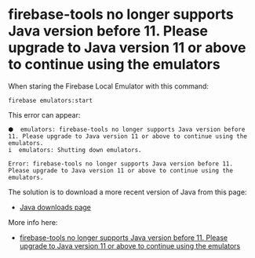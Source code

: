 # firebase-tools no longer supports Java version before 11. Please upgrade to Java version 11 or above to continue using the emulators

When staring the Firebase Local Emulator with this command:

```
firebase emulators:start
```

This error can appear:

```
⬢  emulators: firebase-tools no longer supports Java version before 11. Please upgrade to Java version 11 or above to continue using the emulators.
i  emulators: Shutting down emulators.

Error: firebase-tools no longer supports Java version before 11. Please upgrade to Java version 11 or above to continue using the emulators.
```

The solution is to download a more recent version of Java from this page:

- [Java downloads page](https://www.oracle.com/java/technologies/downloads/)

More info here:

- [firebase-tools no longer supports Java version before 11. Please upgrade to Java version 11 or above to continue using the emulators](https://stackoverflow.com/questions/72438409/firebase-tools-no-longer-supports-java-version-before-11-please-upgrade-to-java)